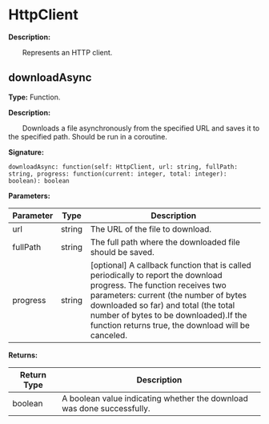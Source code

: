 
# HttpClient

**Description:**

&emsp;&emsp;Represents an HTTP client.

## downloadAsync

**Type:** Function.

**Description:**

&emsp;&emsp;Downloads a file asynchronously from the specified URL and saves it to the specified path. Should be run in a coroutine.

**Signature:**
```tl
downloadAsync: function(self: HttpClient, url: string, fullPath: string, progress: function(current: integer, total: integer): boolean): boolean
```

**Parameters:**

| Parameter | Type | Description |
| --- | --- | --- |
| url | string | The URL of the file to download. |
| fullPath | string | The full path where the downloaded file should be saved. |
| progress | string | [optional] A callback function that is called periodically to report the download progress.	The function receives two parameters: current (the number of bytes downloaded so far)	and total (the total number of bytes to be downloaded).If the function returns true, the download will be canceled. |

**Returns:**

| Return Type | Description |
| --- | --- |
| boolean | A boolean value indicating whether the download was done successfully. |